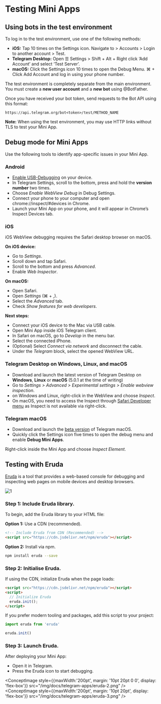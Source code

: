
# Testing Mini Apps

## Using bots in the test environment

To log in to the test environment, use one of the following methods:

- **iOS:** Tap 10 times on the Settings icon. Navigate to > Accounts > Login to another account > Test.
- **Telegram Desktop:** Open ☰ Settings > Shift + Alt + Right click ‘Add Account’ and select ‘Test Server’.
- **macOS:** Click the Settings icon 10 times to open the Debug Menu. ⌘ + Click Add Account and log in using your phone number.

The test environment is completely separate from the main environment. You must create a **new user account** and a **new bot** using @BotFather.


Once you have received your bot token, send requests to the Bot API using this format:

`https://api.telegram.org/bot<token>/test/METHOD_NAME`

**Note:** When using the test environment, you may use HTTP links without TLS to test your Mini App.

## Debug mode for Mini Apps

Use the following tools to identify app-specific issues in your Mini App.

### Android

- [Enable USB-Debugging](https://developer.chrome.com/docs/devtools/remote-debugging/) on your device.
- In Telegram Settings, scroll to the bottom, press and hold the **version number** two times.
- Choose *Enable WebView Debug* in Debug Settings.
- Connect your phone to your computer and open chrome://inspect/#devices in Chrome.
- Launch your Mini App on your phone, and it will appear in Chrome’s Inspect Devices tab.

### iOS

iOS WebView debugging requires the Safari desktop browser on macOS.

**On iOS device:**
- Go to *Settings*.
- Scroll down and tap Safari.
- Scroll to the bottom and press *Advanced*.
- Enable *Web Inspector*.

**On macOS:**
- Open Safari.
- Open *Settings* (⌘ + ,).
- Select the *Advanced* tab.
- Check *Show features for web developers*.

**Next steps:**
- Connect your iOS device to the Mac via USB cable.
- Open Mini App inside iOS Telegram client.
- In Safari on macOS, go to *Develop* in the menu bar.
- Select the connected iPhone.
- (Optional) Select *Connect via network* and disconnect the cable.
- Under the *Telegram* block, select the opened WebView URL.

### Telegram Desktop on Windows, Linux, and macOS

- Download and launch the latest version of Telegram Desktop on **Windows**, **Linux** or **macOS** (5.0.1 at the time of writing)
- Go to *Settings > Advanced > Experimental settings > Enable webview inspection*.
- on Windows and Linux, right-click in the WebView and choose *Inspect*.
- On macOS, you need to access the Inspect through [Safari Developer menu](https://support.apple.com/en-gb/guide/safari/sfri20948/mac) as Inspect is not available via right-click.

### Telegram macOS

- Download and launch the [beta version](https://telegram.org/dl/macos/beta) of Telegram macOS.
- Quickly click the Settings icon five times to open the debug menu and enable **Debug Mini Apps**.

Right-click inside the Mini App and choose *Inspect Element*.

## Testing with Eruda

[Eruda](https://github.com/liriliri/eruda) is a tool that provides a web-based console for debugging and inspecting web pages on mobile devices and desktop browsers.

![1](/img/docs/telegram-apps/eruda-1.png)

### Step 1: Include Eruda library.

To begin, add the Eruda library to your HTML file:

**Option 1:** Use a CDN (recommended).

```html
<!-- Include Eruda from CDN (Recommended) -->
<script src="https://cdn.jsdelivr.net/npm/eruda"></script>
```

**Option 2:** Install via npm.

```bash npm2yarn
npm install eruda --save
```

### Step 2: Initialise Eruda.

If using the CDN, initialize Eruda when the page loads:

```html
<script src="https://cdn.jsdelivr.net/npm/eruda"></script>
<script>
  // Initialize Eruda
  eruda.init();
</script>

```

If you prefer modern tooling and packages, add this script to your project:

```jsx
import eruda from 'eruda'

eruda.init()
```

### Step 3: Launch Eruda.

After deploying your Mini App:

- Open it in Telegram.
- Press the Eruda icon to start debugging.

<ConceptImage style={{maxWidth:'200pt', margin: '10pt 20pt 0 0', display: 'flex-box'}} src="/img/docs/telegram-apps/eruda-2.png" />
<ConceptImage style={{maxWidth:'200pt', margin: '10pt 20pt', display: 'flex-box'}}  src="/img/docs/telegram-apps/eruda-3.png" />

